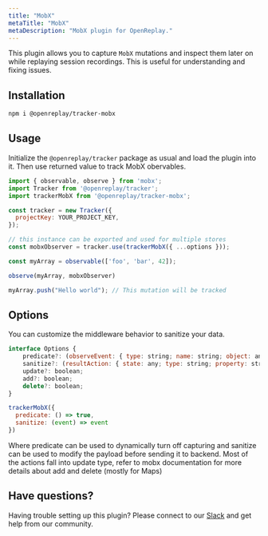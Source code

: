 ```yaml
---
title: "MobX"
metaTitle: "MobX"
metaDescription: "MobX plugin for OpenReplay."
---
```


This plugin allows you to capture `MobX` mutations and inspect them later on while replaying session recordings. This is useful for understanding and fixing issues. 


## Installation

```bash
npm i @openreplay/tracker-mobx
```

## Usage

Initialize the `@openreplay/tracker` package as usual and load the plugin into it.
Then use returned value to track MobX obervables.

```js
import { observable, observe } from 'mobx';
import Tracker from '@openreplay/tracker';
import trackerMobX from '@openreplay/tracker-mobx';

const tracker = new Tracker({
  projectKey: YOUR_PROJECT_KEY,
});

// this instance can be exported and used for multiple stores
const mobxObserver = tracker.use(trackerMobX({ ...options }));

const myArray = observable(['foo', 'bar', 42]);

observe(myArray, mobxObserver)

myArray.push("Hello world"); // This mutation will be tracked
```

## Options

You can customize the middleware behavior to sanitize your data.

```js
interface Options {
    predicate?: (observeEvent: { type: string; name: string; object: any; debugObjectName: string }) => boolean;
    sanitize?: (resultAction: { state: any; type: string; property: string }) => { state: any; type: string; property: string };
    update?: boolean;
    add?: boolean;
    delete?: boolean;
}

trackerMobX({
  predicate: () => true,
  sanitize: (event) => event
})
```

Where predicate can be used to dynamically turn off capturing and sanitize can be used to modify the payload before sending it to backend. Most of the actions fall into update type, refer to mobx documentation for more details about add and delete (mostly for Maps)

## Have questions?

Having trouble setting up this plugin? Please connect to our [Slack](https://slack.openreplay.com) and get help from our community.
